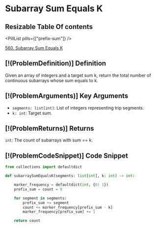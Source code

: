 # Subarray Sum Equals K

## Resizable Table Of contents

<DifficultyBadge difficulty="medium" />

<PillList pills={["prefix-sum"]} />

[560. Subarray Sum Equals K](https://leetcode.com/problems/subarray-sum-equals-k)

## [!(ProblemDefinition)] Definition

Given an array of integers and a target sum k, return the total number of continuous subarrays whose sum equals to k.

## [!(ProblemArguments)] Key Arguments

- `segments: list[int]`: List of integers representing trip segments.
- `k: int`: Target sum.

## [!(ProblemReturns)] Returns

`int`: The count of subarrays with sum == k.

## [!(ProblemCodeSnippet)] Code Snippet

```python meta="source=problems/560-subarray-sum-equals-k/solution.py"
from collections import defaultdict

def subarraySumEqualsK(segments: list[int], k: int) -> int:

    marker_frequency = defaultdict(int, {0: 1})
    prefix_sum = count = 0

    for segment in segments:
        prefix_sum += segment
        count += marker_frequency[prefix_sum - k]
        marker_frequency[prefix_sum] += 1

    return count
```

